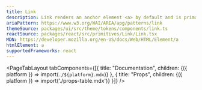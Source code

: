 ```yaml
---
title: Link
description: Link renders an anchor element <a> by default and is primarily used for navigation.
ariaPattern: https://www.w3.org/WAI/ARIA/apg/patterns/link
themeSource: packages/ui/src/theme/tokens/components/link.ts
reactSource: packages/react/src/primitives/Link/Link.tsx
MDN: https://developer.mozilla.org/en-US/docs/Web/HTML/Element/a
htmlElement: a
supportedFrameworks: react
---
```



<PageTabLayout 
  tabComponents={[{
    title: "Documentation", 
    children: <Fragment>{({ platform }) => import(`./${platform}.mdx`)}</Fragment>
  },
  {
    title: "Props", 
    children: <Fragment>{({ platform }) => import('./props-table.mdx')}</Fragment>
  }]}
/>
        